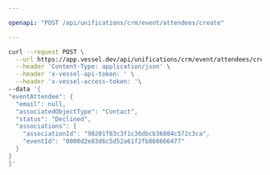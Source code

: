 ```yaml
---

openapi: "POST /api/unifications/crm/event/attendees/create"

---
```


  <RequestExample>
  
  ```bash Request
  curl --request POST \
    --url https://app.vessel.dev/api/unifications/crm/event/attendees/create \
    --header 'Content-Type: application/json' \
    --header 'x-vessel-api-token: ' \
    --header 'x-vessel-access-token: '\ 
  --data '{
  "eventAttendee": {
    "email": null,
    "associatedObjectType": "Contact",
    "status": "Declined",
    "associations": {
      "associationId": "98201f83c3f1c36dbcb36804c572c3ca",
      "eventId": "0000d2e83d6c5d52a61f2fb860666477"
    }
  }
}'
  ```
  
  </RequestExample>
  
  

